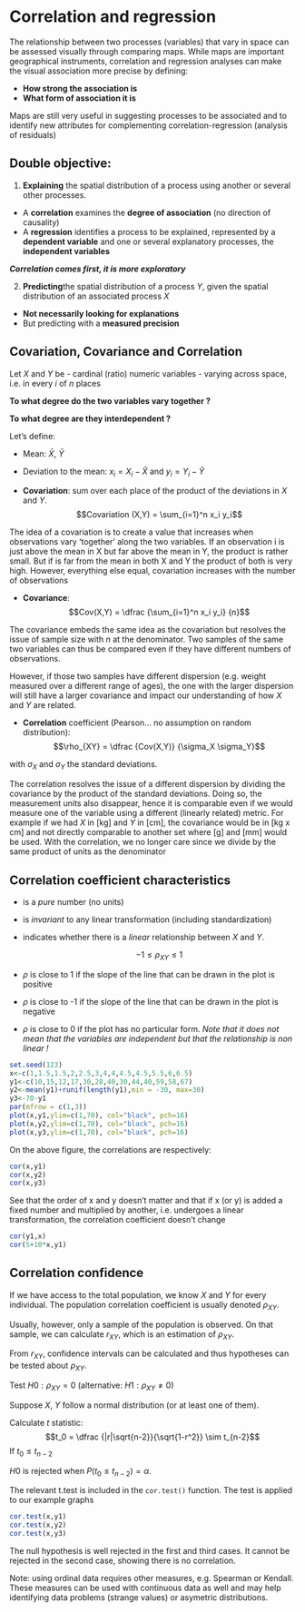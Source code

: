 # Correlation and regression

The relationship between two processes (variables) that vary in space can be assessed visually through comparing maps. While maps are important geographical instruments, correlation and regression analyses can make the visual association more precise by defining:

-   **How strong the association is**
-   **What form of association it is**

Maps are still very useful in suggesting processes to be associated and to identify new attributes for complementing correlation-regression (analysis of residuals)

## Double objective:

1.  **Explaining** the spatial distribution of a process using another or several other processes.

-   A **correlation** examines the **degree of association** (no direction of causality)
-   A **regression** identifies a process to be explained, represented by a **dependent variable** and one or several explanatory processes, the **independent variables**

***Correlation comes first, it is more exploratory***

2.  **Predicting**the spatial distribution of a process $Y$, given the spatial distribution of an associated process $X$

-   **Not necessarily looking for explanations**
-   But predicting with a **measured precision**

## Covariation, Covariance and Correlation

Let $X$ and $Y$ be - cardinal (ratio) numeric variables - varying across space, i.e. in every $i$ of $n$ places

**To what degree do the two variables vary together ?**

**To what degree are they interdependent ?**

Let's define:

-   Mean: $\bar{X}$, $\bar{Y}$

-   Deviation to the mean: $x_i = X_i - \hat{X}$ and $y_i = Y_i - \hat{Y}$

-   **Covariation**: sum over each place of the product of the deviations in $X$ and $Y$. $$Covariation (X,Y) = \sum_{i=1}^n x_i y_i$$

The idea of a covariation is to create a value that increases when observations vary 'together' along the two variables. If an observation i is just above the mean in X but far above the mean in Y, the product is rather small. But if is far from the mean in both X and Y the product of both is very high. However, everything else equal, covariation increases with the number of observations

-   **Covariance**: $$Cov(X,Y) = \dfrac {\sum_{i=1}^n x_i y_i} {n}$$

The covariance embeds the same idea as the covariation but resolves the issue of sample size with $n$ at the denominator. Two samples of the same two variables can thus be compared even if they have different numbers of observations.

However, if those two samples have different dispersion (e.g. weight measured over a different range of ages), the one with the larger dispersion will still have a larger covariance and impact our understanding of how $X$ and $Y$ are related.

-   **Correlation** coefficient (Pearson… no assumption on random distribution): $$\rho_{XY} = \dfrac {Cov(X,Y)} {\sigma_X \sigma_Y}$$

with $\sigma_X$ and $\sigma_Y$ the standard deviations.

The correlation resolves the issue of a different dispersion by dividing the covariance by the product of the standard deviations. Doing so, the measurement units also disappear, hence it is comparable even if we would measure one of the variable using a different (linearly related) metric. For example if we had $X$ in \[kg\] and $Y$ in \[cm\], the covariance would be in \[kg x cm\] and not directly comparable to another set where \[g\] and \[mm\] would be used. With the correlation, we no longer care since we divide by the same product of units as the denominator

## Correlation coefficient characteristics

-   is a *pure* number (no units)

-   is *invariant* to any linear transformation (including standardization)

-   indicates whether there is a *linear* relationship between $X$ and $Y$.

    $$−1≤ \rho_{XY} ≤1$$

-   $\rho$ is close to 1 if the slope of the line that can be drawn in the plot is positive

-   $\rho$ is close to -1 if the slope of the line that can be drawn in the plot is negative

-   $\rho$ is close to 0 if the plot has no particular form. *Note that it does not mean that the variables are independent but that the relationship is non linear !*

```r
set.seed(123)
x<-c(1,1.5,1.5,2,2.5,3,4,4,4.5,4.5,5.5,6,6.5)
y1<-c(10,15,12,17,30,28,40,30,44,40,59,58,67)
y2<-mean(y1)+runif(length(y1),min = -30, max=30)
y3<-70-y1
par(mfrow = c(1,3))
plot(x,y1,ylim=c(1,70), col="black", pch=16)
plot(x,y2,ylim=c(1,70), col="black", pch=16)
plot(x,y3,ylim=c(1,70), col="black", pch=16)
```
On the above figure, the correlations are
respectively:
```r
cor(x,y1)
cor(x,y2)
cor(x,y3)
```
See that the order of x and y doesn't matter and that if x (or y) is added a fixed number and multiplied by another, i.e. undergoes a linear transformation, the correlation coefficient doesn't change

```r
cor(y1,x)
cor(5+10*x,y1)
```

## Correlation confidence

If we have access to the total population, we know $X$ and $Y$ for every individual. The population correlation coefficient is usually denoted $\rho_{XY}$.

Usually, however, only a sample of the population is observed. On that sample, we can calculate $r_{XY}$, which is an estimation of $\rho_{XY}$.

From $r_{XY}$, confidence intervals can be calculated and thus hypotheses can be tested about $\rho_{XY}$.

Test $H0: \rho_{XY} = 0$ (alternative: $H1: \rho_{XY} \ne0$)

Suppose $X$, $Y$ follow a normal distribution (or at least one of them).

Calculate $t$ statistic: $$t_0 = \dfrac {|r|\sqrt{n-2}}{\sqrt{1-r^2}} \sim t_{n-2}$$ If $t_0 \le t_{n-2}$

$H0$ is rejected when $P(t_0 \le t_{n-2}) = \alpha$.

The relevant t.test is included in the `cor.test()` function. The test is applied to our example graphs

```r
cor.test(x,y1)
cor.test(x,y2)
cor.test(x,y3)
```
The null hypothesis is well rejected in the first and third cases. It cannot be rejected in the second case, showing there is no correlation.


Note: using ordinal data requires other measures, e.g. Spearman or Kendall. These measures can be used with continuous data as well and may help identifying data problems (strange values) or asymetric distributions.
